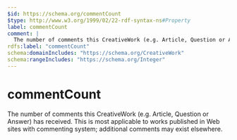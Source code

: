 ```yaml
---
$id: https://schema.org/commentCount
$type: http://www.w3.org/1999/02/22-rdf-syntax-ns#Property
label: commentCount
comment: |
  The number of comments this CreativeWork (e.g. Article, Question or Answer) has received. This is most applicable to works published in Web sites with commenting system; additional comments may exist elsewhere.
rdfs:label: "commentCount"
schema:domainIncludes: "https://schema.org/CreativeWork"
schema:rangeIncludes: "https://schema.org/Integer"
---
```


# commentCount

The number of comments this CreativeWork (e.g. Article, Question or Answer) has received. This is most applicable to works published in Web sites with commenting system; additional comments may exist elsewhere.

